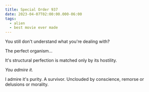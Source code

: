 ```yaml
---
title: Special Order 937
date: 2023-04-07T02:00:00.000-06:00
tags:
  - alien
  - best movie ever made
---
```



You still don't understand what you're dealing with?

The perfect organism...

It's structural perfection is matched only by its hostility.

_You admire it._

I admire it's purity. A survivor. Unclouded by conscience, remorse
or delusions or morality.

<Ash />
